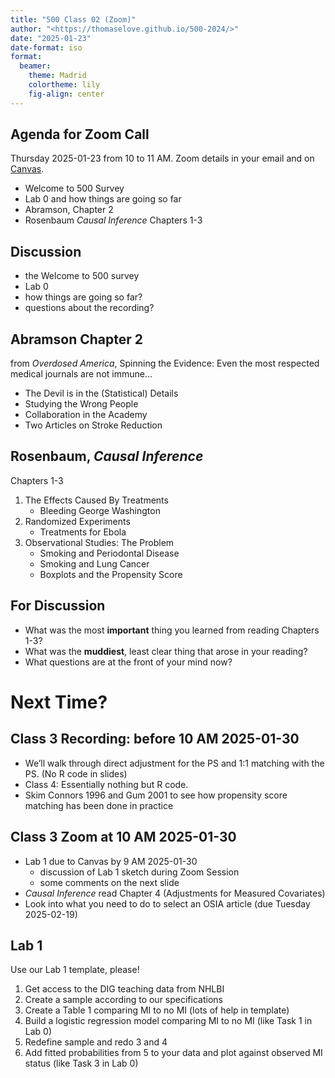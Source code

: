 ```yaml
---
title: "500 Class 02 (Zoom)"
author: "<https://thomaselove.github.io/500-2024/>"
date: "2025-01-23"
date-format: iso
format: 
  beamer:
    theme: Madrid
    colortheme: lily
    fig-align: center
---
```


## Agenda for Zoom Call

Thursday 2025-01-23 from 10 to 11 AM. Zoom details in your email and on [Canvas](https://canvas.case.edu/).

- Welcome to 500 Survey
- Lab 0 and how things are going so far
- Abramson, Chapter 2
- Rosenbaum *Causal Inference* Chapters 1-3

## Discussion

- the Welcome to 500 survey
- Lab 0
- how things are going so far?
- questions about the recording?

## Abramson Chapter 2

from *Overdosed America*, Spinning the Evidence: Even the most respected medical journals are not immune...

- The Devil is in the (Statistical) Details
- Studying the Wrong People
- Collaboration in the Academy
- Two Articles on Stroke Reduction

## Rosenbaum, *Causal Inference*

Chapters 1-3

1. The Effects Caused By Treatments
    - Bleeding George Washington
2. Randomized Experiments
    - Treatments for Ebola
3. Observational Studies: The Problem
    - Smoking and Periodontal Disease
    - Smoking and Lung Cancer
    - Boxplots and the Propensity Score

## For Discussion

- What was the most **important** thing you learned from reading Chapters 1-3?
- What was the **muddiest**, least clear thing that arose in your reading?
- What questions are at the front of your mind now?

# Next Time?

## Class 3 Recording: before 10 AM 2025-01-30 

- We'll walk through direct adjustment for the PS and 1:1 matching with the PS. (No R code in slides)
- Class 4: Essentially nothing but R code.
- Skim Connors 1996 and Gum 2001 to see how propensity score matching has been done in practice

## Class 3 Zoom at 10 AM 2025-01-30

- Lab 1 due to Canvas by 9 AM 2025-01-30
    - discussion of Lab 1 sketch during Zoom Session
    - some comments on the next slide
- *Causal Inference* read Chapter 4 (Adjustments for Measured Covariates)
- Look into what you need to do to select an OSIA article (due Tuesday 2025-02-19)

## Lab 1

Use our Lab 1 template, please!

1. Get access to the DIG teaching data from NHLBI
2. Create a sample according to our specifications
3. Create a Table 1 comparing MI to no MI (lots of help in template)
4. Build a logistic regression model comparing MI to no MI (like Task 1 in Lab 0)
5. Redefine sample and redo 3 and 4
6. Add fitted probabilities from 5 to your data and plot against observed MI status (like Task 3 in Lab 0)
